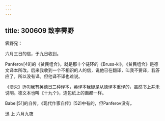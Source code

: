 ```yaml
---
---
---
```

title: 300609 致李霁野
---




霁野兄：

六月三日的信，于九日收到。

Panferov[49]的《贫民组合》，就是那十个链环的《Bruss-ki》，《贫民组合》是德文译本所改。后来我收到一个不相识的人的信，说他已在翻译，叫我不要译，我答应了，所以没有译。但他译不译也难说。

《溃灭》[50]我有英德日三种译本，英译本我疑是从德译本重译的，虽然书上并未说明。德文本也叫《十九个》，连包纸上的画都一样。

Babel[51]的自传，《现代作家自传》[52]中有的，但Panferov没有。

迅 上 六月九夜